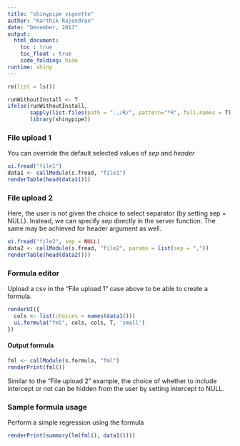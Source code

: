 ---
title: "shinypipe vignette"
author: "Karthik Rajendran"
date: "December, 2017"
output: 
  html_document:
    toc : true
    toc_float : true
    code_folding: hide
runtime: shiny
---

```{r Library, include=F}
rm(list = ls())

runWithoutInstall <- T
ifelse(runWithoutInstall,
       sapply(list.files(path = "../R/", pattern="*R", full.names = T), source),
       library(shinypipe))
```

### File upload 1

You can override the default selected values of *sep* and *header*

```{r }
ui.fread("file1")
data1 <- callModule(s.fread, "file1")
renderTable(head(data1()))
```

### File upload 2

Here, the user is not given the choice to select separator (by setting sep = NULL).
Instead, we can specify *sep* directly in the server function. 
The same may be achieved for header argument as well.
```{r }
ui.fread("file2", sep = NULL)
data2 <- callModule(s.fread, "file2", params = list(sep = ","))
renderTable(head(data2()))
```


### Formula editor

Upload a csv in the "File upload 1" case above to be able to create a formula. 

```{r}
renderUI({
  cols <- list(choices = names(data1()))
  ui.formula("fml", cols, cols, T, 'small')
})
```

#### Output formula
```{r}
fml <- callModule(s.formula, "fml")
renderPrint(fml())
```

Similar to the "File upload 2" example, the choice of whether to include intercept or not
can be hidden from the user by setting intercept to NULL.

### Sample formula usage

Perform a simple regression using the formula

```{r}
renderPrint(summary(lm(fml(), data1())))
```


